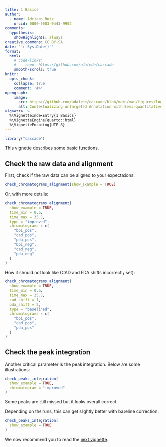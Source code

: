 ```yaml
---
title: 1 Basics
author: 
  - name: Adriano Rutz
    orcid: 0000-0003-0443-9902
comments:
  hypothesis:
    showHighlights: always
creative_commons: CC BY-SA
date: "`r Sys.Date()`"
format:
  html:
    # code-links:
    #  - repo: https://github.com/adafede/cascade
    smooth-scroll: true
knitr:
  opts_chunk:
    collapse: true
    comment: '#>'
opengraph:
    image:
      src: https://github.com/adafede/cascade/blob/main/man/figures/logo.svg
      alt: Contextualizing untargeted Annotation with Semi-quantitative Charged Aerosol Detection for pertinent characterization of natural Extracts
vignette: >
  %\VignetteIndexEntry{1 Basics}
  %\VignetteEngine{quarto::html}
  %\VignetteEncoding{UTF-8}
---
```


```r
library("cascade")
```

This vignette describes some basic functions.

## Check the raw data and alignment

First, check if the raw data can be aligned to your expectations:

```r
check_chromatograms_alignment(show_example = TRUE)
```

Or, with more details:

```r
check_chromatograms_alignment(
  show_example = TRUE,
  time_min = 0.5,
  time_max = 35.0,
  type = "improved",
  chromatograms = c(
    "bpi_pos",
    "cad_pos",
    "pda_pos",
    "bpi_neg",
    "cad_neg",
    "pda_neg"
  )
)
```

How it should not look like (CAD and PDA shifts incorrectly set):

```r
check_chromatograms_alignment(
  show_example = TRUE,
  time_min = 0.5,
  time_max = 35.0,
  cad_shift = 1,
  pda_shift = 2,
  type = "baselined",
  chromatograms = c(
    "bpi_pos",
    "cad_pos",
    "pda_pos"
  )
)
```

## Check the peak integration

Another critical parameter is the peak integration.
Below are some illustrations:

```r
check_peaks_integration(
  show_example = TRUE,
  chromatogram = "improved"
)
```

Some peaks are still missed but it looks overall correct.

Depending on the runs, this can get slightly better with baseline correction:

```r
check_peaks_integration(
  show_example = TRUE
)
```

We now recommend you to read the [next vignette](https://adafede.github.io/cascade/articles/II-processing.html).


